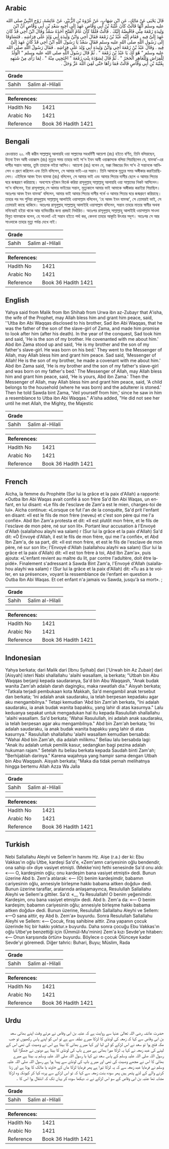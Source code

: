 ## Arabic


<div dir="rtl" lang="ar" style={{fontSize:'larger',backgroundColor:'#f8f9fa',padding:20}}>
قَالَ يَحْيَى عَنْ مَالِكٍ، عَنِ ابْنِ شِهَابٍ، عَنْ عُرْوَةَ بْنِ الزُّبَيْرِ، عَنْ عَائِشَةَ، زَوْجِ النَّبِيِّ صلى الله عليه وسلم أَنَّهَا قَالَتْ كَانَ عُتْبَةُ بْنُ أَبِي وَقَّاصٍ عَهِدَ إِلَى أَخِيهِ سَعْدِ بْنِ أَبِي وَقَّاصٍ أَنَّ ابْنَ وَلِيدَةِ زَمْعَةَ مِنِّي فَاقْبِضْهُ إِلَيْكَ ‏.‏ قَالَتْ فَلَمَّا كَانَ عَامُ الْفَتْحِ أَخَذَهُ سَعْدٌ وَقَالَ ابْنُ أَخِي قَدْ كَانَ عَهِدَ إِلَىَّ فِيهِ ‏.‏ فَقَامَ إِلَيْهِ عَبْدُ بْنُ زَمْعَةَ فَقَالَ أَخِي وَابْنُ وَلِيدَةِ أَبِي وُلِدَ عَلَى فِرَاشِهِ ‏.‏ فَتَسَاوَقَا إِلَى رَسُولِ اللَّهِ صلى الله عليه وسلم فَقَالَ سَعْدٌ يَا رَسُولَ اللَّهِ ابْنُ أَخِي قَدْ كَانَ عَهِدَ إِلَىَّ فِيهِ ‏.‏ وَقَالَ عَبْدُ بْنُ زَمْعَةَ أَخِي وَابْنُ وَلِيدَةِ أَبِي وُلِدَ عَلَى فِرَاشِهِ ‏.‏ فَقَالَ رَسُولُ اللَّهِ صلى الله عليه وسلم ‏"‏ هُوَ لَكَ يَا عَبْدُ بْنَ زَمْعَةَ ‏"‏ ‏.‏ ثُمَّ قَالَ رَسُولُ اللَّهِ صلى الله عليه وسلم ‏"‏ الْوَلَدُ لِلْفِرَاشِ وَلِلْعَاهِرِ الْحَجَرُ ‏"‏ ‏.‏ ثُمَّ قَالَ لِسَوْدَةَ بِنْتِ زَمْعَةَ ‏"‏ احْتَجِبِي مِنْهُ ‏"‏ ‏.‏ لِمَا رَأَى مِنْ شَبَهِهِ بِعُتْبَةَ بْنِ أَبِي وَقَّاصٍ قَالَتْ فَمَا رَآهَا حَتَّى لَقِيَ اللَّهَ عَزَّ وَجَلَّ ‏.‏
</div>
<div style={{backgroundColor:'#f8f9fa',padding:20, marginBottom: 10}}><table> <thead> <tr> <th>Grade</th> <th></th> </tr> </thead> <tbody> <tr><td>Sahih</td><td>Salim al-Hilali</td></tr></tbody></table><table> <thead> <tr> <th>References:</th> <th></th> </tr> </thead> <tbody><tr><td>Hadith No</td><td>1421</td></tr><tr><td>Arabic No</td><td>1421</td></tr><tr><td>Reference</td><td>Book 36 Hadith 1421</td></tr></tbody></table></div>

## Bengali


<div dir="ltr" lang="bn" style={{fontSize:'larger',backgroundColor:'#f8f9fa',padding:20}}>
রেওয়ায়ত ২০. নবী করীম সাল্লাল্লাহু আলায়হি ওয়া সাল্লামের সহধর্মিণী আয়েশা (রাঃ) হইতে বর্ণিত, তিনি বলিয়াছেন, উতবা ইবন আবী ওয়াক্কাস (রাঃ) মৃত্যুর সময় তাহার ভাই সা'দ ইবন আবী ওয়াক্কাসকে বলিয়া গিয়াছিলেন যে, যামআ’-এর দাসীর সন্তান আমার, তুমি তাহাকে লইয়া আসিও। আয়েশা (রাঃ) বলেন যে, মক্কা বিজয়ের দিন সা’দ ঐ সন্তানকে আনিলেন ও গ্রহণ করিলেন এবং তিনি বলিলেন, সে আমার ভাই-এর সন্তান। তিনি আমাকে মৃত্যুর সময় অঙ্গীকার করাইয়াছিলেন। এইদিকে আবদ ইবন যামআ (রাঃ) বলিলেন, সে আমার ভাই এবং আমার পিতার দাসীর ছেলে ও আমার পিতার ঘরে জন্মগ্রহণ করিয়াছে। অবশেষে দুইজন বিতর্ক করিয়া রাসূলুল্লাহ্ সাল্লাল্লাহু আলায়হি ওয়া সাল্লামের নিকট আসিলেন। সা'দ বলিলেন, ইয়া রাসূলাল্লাহ্ সে আমার ভাইয়ের সন্তান, মৃত্যুকালে আমার ভাই আমাকে অঙ্গীকার করাইয়া গিয়াছিল। অতঃপর আবদ ইবন যামআ' বলিলেন, আমার ভাই আমার পিতার দাসীর গর্ভে ও আমার পিতার ঘরে জন্মগ্রহণ করিয়াছে। তাহার পর সব শুনিয়া রাসূলুল্লাহ সাল্লাল্লাহু আলাইহি ওয়াসাল্লাম বলিলেন, ‘হে আবদ ইবন যামআ', সে তোমারই ভাই, সে তোমারই কাছে থাকিবে। অতঃপর রাসূলুল্লাহ্ সাল্লাল্লাহু আলাইহি ওয়াসাল্লাম বলিলেন, সন্তান তাহার মাতার স্বামীর অথবা মনিবেরই হইয়া থাকে আর ব্যভিচারীর জন্য প্রস্তরই নির্ধারিত। অতঃপর রাসূলুল্লাহ্ সাল্লাল্লাহু আলাইহি ওয়াসাল্লাম সাওদা বিনুত যামআকে বলেন, হে সাওদা! এই সন্তান হইতে পর্দা কর, কেননা তাহার আকৃতি উৎবার সদৃশ। অতঃপর সে আর সাওদাকে তাহার মৃত্যু পর্যন্ত দেখে নাই।
</div>
<div style={{backgroundColor:'#f8f9fa',padding:20, marginBottom: 10}}><table> <thead> <tr> <th>Grade</th> <th></th> </tr> </thead> <tbody> <tr><td>Sahih</td><td>Salim al-Hilali</td></tr></tbody></table><table> <thead> <tr> <th>References:</th> <th></th> </tr> </thead> <tbody><tr><td>Hadith No</td><td>1421</td></tr><tr><td>Arabic No</td><td>1421</td></tr><tr><td>Reference</td><td>Book 36 Hadith 1421</td></tr></tbody></table></div>

## English


<div dir="ltr" lang="en" style={{fontSize:'larger',backgroundColor:'#f8f9fa',padding:20}}>
Yahya said from Malik from Ibn Shihab from Urwa ibn az-Zubayr that A'isha, the wife of the Prophet, may Allah bless him and grant him peace, said, ''Utba ibn Abi Waqqas disclosed to his brother, Sad ibn Abi Waqqas, that he was the father of the son of the slave-girl of Zama, and made him promise to look after him (after his death). In the year of the conquest, Sad took him and said, 'He is the son of my brother. He covenanted with me about him.' Abd ibn Zama stood up and said, 'He is my brother and the son of my father's slave-girl. He was born on his bed.' They went to the Messenger of Allah, may Allah bless him and grant him peace. Sad said, 'Messenger of Allah! He is the son of my brother, he made a covenant with me about him.' Abd ibn Zama said, 'He is my brother and the son of my father's slave-girl and was born on my father's bed.' The Messenger of Allah, may Allah bless him and grant him peace, said, 'He is yours, Abd ibn Zama.' Then the Messenger of Allah, may Allah bless him and grant him peace, said, 'A child belongs to the household (where he was born) and the adulterer is stoned.' Then he told Sawda bint Zama, 'Veil yourself from him,' since he saw in him a resemblance to Utba ibn Abi Waqqas." A'isha added, "He did not see her until he met Allah, the Mighty, the Majestic
</div>
<div style={{backgroundColor:'#f8f9fa',padding:20, marginBottom: 10}}><table> <thead> <tr> <th>Grade</th> <th></th> </tr> </thead> <tbody> <tr><td>Sahih</td><td>Salim al-Hilali</td></tr></tbody></table><table> <thead> <tr> <th>References:</th> <th></th> </tr> </thead> <tbody><tr><td>Hadith No</td><td>1421</td></tr><tr><td>Arabic No</td><td>1421</td></tr><tr><td>Reference</td><td>Book 36 Hadith 1421</td></tr></tbody></table></div>

## French


<div dir="ltr" lang="fr" style={{fontSize:'larger',backgroundColor:'#f8f9fa',padding:20}}>
Aicha, la femme du Prophète (Sur lui la grâce et la paix d'Allah) a rapporté: «Outba Ibn Abi Waqas avait confié à son frère Sa'd Ibn Abi Waqas, un enfant, en lui disant: «Le fils de l'esclave de Zam'a est le mien, charges-toi de lui». Aicha continue: «Lorsque ce fut l'an de la conquête, Sa'd prit l'enfant en disant: «Il est le fils de mon frère (neveu) et c'est son père qui me l'a confié». Abd Ibn Zam'a protesta et dit: «Il est plutôt mon frère, et le fils de l'esclave de mon père, né sur son lit». Portant leur accusation à l'Envoyé d'Allah (salallahou alayhi wa salam) r (Sur lui la grâce et la paix d'Allah) Sa'd dit: «Ô Envoyé d'Allah, il est le fils de mon frère, qui me l'a confié», et Abd Ibn Zam'a, de sa part, dit: «Il est mon frère, et est le fils de l'esclave de mon père, né sur son lit»; l'Envoyé d'Allah (salallahou alayhi wa salam) (Sur lui la grâce et la paix d'Allah) dit: «Il est ton frère à toi, Abd Ibn Zam'a», puis ajouta: «L'enfant revient au maître du lit, par contre l'adultère, doit être lapidé». Finalement s'adressant à Sawda Bint Zam'a, l'Envoyé d'Allah (salallahou alayhi wa salam) r (Sur lui la grâce et la paix d'Allah) dit: «Tu as à te voiler, en sa présence», voyant la ressemblance de l'enfant en question à Outba Ibn Abi Waqas. Et cet enfant n'a jamais vu Sawda, jusqu'à sa mort». ;
</div>
<div style={{backgroundColor:'#f8f9fa',padding:20, marginBottom: 10}}><table> <thead> <tr> <th>Grade</th> <th></th> </tr> </thead> <tbody> <tr><td>Sahih</td><td>Salim al-Hilali</td></tr></tbody></table><table> <thead> <tr> <th>References:</th> <th></th> </tr> </thead> <tbody><tr><td>Hadith No</td><td>1421</td></tr><tr><td>Arabic No</td><td>1421</td></tr><tr><td>Reference</td><td>Book 36 Hadith 1421</td></tr></tbody></table></div>

## Indonesian


<div dir="ltr" lang="id" style={{fontSize:'larger',backgroundColor:'#f8f9fa',padding:20}}>
Yahya berkata; dari Malik dari [Ibnu Syihab] dari ['Urwah bin Az Zubair] dari [Aisyah] isteri Nabi shallallahu 'alaihi wasallam, ia berkata; "Utbah bin Abu Waqqas berjanji kepada saudaranya, Sa'd bin Abu Waqqash, "Anak budak wanita Zam'ah adalah darah dagingku, maka rawatlah dia." Aisyah berkata; "Tatkala terjadi pembukaan kota Makkah, Sa'd mengambil anak tersebut dan berkata; 'Ini adalah anak saudaraku, ia telah berpesan kepadaku agar aku mengambilnya." Tetapi kemudian 'Abd bin Zam'ah berkata, "Ini adalah saudaraku, ia anak budak wanita bapakku, yang lahir di atas kasurnya." Lalu keduanya sepakat untuk mengadukan hal itu kepada Rasulullah shallallahu 'alaihi wasallam. Sa'd berkata; 'Wahai Rasulullah, ini adalah anak saudaraku, ia telah berpesan agar aku mengambilnya." Abd bin Zam'ah berkata; 'Ini adalah saudaraku, ia anak budak wanita bapakku yang lahir di atas kasurnya." Rasulullah shallallahu 'alaihi wasallam kemudian bersabda: "Wahai Abd bin Zam'ah, dia adalah milikmu." Beliau lalu bersabda lagi: "Anak itu adalah untuk pemilik kasur, sedangkan bagi pezina adalah hukuman rajam." Setelah itu beliau berkata kepada Saudah binti Zam'ah; "Berhijablah darinya." Karena wajahnya yang hampir sama dengan Utbah bin Abu Waqqash. Aisyah berkata; "Maka dia tidak pernah melihatnya hingga bertemu Allah Azza Wa Jalla
</div>
<div style={{backgroundColor:'#f8f9fa',padding:20, marginBottom: 10}}><table> <thead> <tr> <th>Grade</th> <th></th> </tr> </thead> <tbody> <tr><td>Sahih</td><td>Salim al-Hilali</td></tr></tbody></table><table> <thead> <tr> <th>References:</th> <th></th> </tr> </thead> <tbody><tr><td>Hadith No</td><td>1421</td></tr><tr><td>Arabic No</td><td>1421</td></tr><tr><td>Reference</td><td>Book 36 Hadith 1421</td></tr></tbody></table></div>

## Turkish


<div dir="ltr" lang="tr" style={{fontSize:'larger',backgroundColor:'#f8f9fa',padding:20}}>
Nebi Sallallahu Aleyhi ve Sellem'in hanımı Hz. Aişe (r.a.) der ki: Ebu Vakkas'ın oğlu Utbe, kardeşi Sa'd'e, «Zem'amn cariyesinin oğlu bendendir, ona sahip ol» diye vasiyet etmişti. (Mekke'nin) fethi senesinde Sa'd onu aldı: «-— O, kardeşimin oğlu; onu kardeşim bana vasiyet etmişti» dedi. Bunun üzerine Abd b. Zem'a atılarak: «— (O) benim kardeşimdir, babamın cariyesinin oğlu, anne­siyle birleşme hakkı babama aitken doğdu» dedi. Bunun üzerine taraflar, aralarında anlaşamayınca, Resulullah Sallallahu Aleyhi ve Sellem'a gittiler. Sa'd: «__ Ya Resulallah! O benim yeğenimdir. Kardeşim, onu bana vasiyet etmişti» dedi. Abd b. Zem'a da: «— O benim kardeşim; babamın cariyesinin oğlu; annesiyle birleşme hakkı babama aitken doğdu» dedi. Bunun üzerine, Resu­lullah Sallallahu Aleyhi ve Sellem: «—O sana aittir, ey Abd b. Zem'a» buyurdu. Sonra Resulullah Sallallahu Aleyhi ve Sellem: «— Çocuk, firaş sahibine aittir. Zina yapanın çocuk üzerinde hiç bir hakkı yoktur.» buyurdu. Daha sonra çocuğu Ebu Vakkas'ın oğlu Utbe'ye benzettiği için (Ümmül-Mu'minin) Zem'a kızı Sevde'ye hitaben: «— Onun karşısında örtün» buyurdu. Böylece o çocuk Ölünceye kadar Sevde'yi göremedi. Diğer tahric: Buhari, Buyu; Müslim, Rada
</div>
<div style={{backgroundColor:'#f8f9fa',padding:20, marginBottom: 10}}><table> <thead> <tr> <th>Grade</th> <th></th> </tr> </thead> <tbody> <tr><td>Sahih</td><td>Salim al-Hilali</td></tr></tbody></table><table> <thead> <tr> <th>References:</th> <th></th> </tr> </thead> <tbody><tr><td>Hadith No</td><td>1421</td></tr><tr><td>Arabic No</td><td>1421</td></tr><tr><td>Reference</td><td>Book 36 Hadith 1421</td></tr></tbody></table></div>

## Urdu


<div dir="rtl" lang="ur" style={{fontSize:'larger',backgroundColor:'#f8f9fa',padding:20}}>
حضرت عائشہ رضی اللہ تعالیٰ عنہا سے روایت ہے کہ عتبہ بن ابی وقاص نے مرتے وقت اپنے بھائی سعد بن ابی وقاص سے کہا کہ زمعہ کی لونڈی کا لڑکا میرے نطفہ سے ہے تو اس کو اپنے پاس رکھیوں تو جب مکہ فتح ہوا تو سعد نے اس لڑکے کو لے لیا اور کہا میرے بھائی کا بیٹا ہے اس نے وصیت کی تھی اس کے لینے کی عبد زمعہ نے کہا یہ لڑکا میرا بھائی ہے میرے باپ کی لونڈی کا بیٹا ہے دونوں نے جھگڑا کیا رسول اللہ صلی اللہ علیہ وسلم کے پاس سعد نے کہا یا رسول اللہ صلی اللہ علیہ وسلم یہ بیٹا ہے میرے بھائی کا اس نے مجھے وصیت کی تھی اور میرے باپ کی لونڈی سے پیدا ہوا ہے رسول اللہ صلی اللہ علیہ وسلم نے فرمایا عبد زمعہ سے کہ یہ لڑکا تیرا ہے پھر فرمایا لڑکا ماں کے خاوند یا مالک کا ہوتا ہے اور زنا کرنے والے کے لئے پتھر ہیں پھر سودہ بنت زمعہ سے کہا کہ تو اس لڑکے سے پردہ کیا کر کیونکہ وہ لڑکا مشابہ تھا عتبہ بن ابی وقاص کے سو اس لڑکے نے نہ دیکھا سودہ کر یہاں تک کہ انتقال ہوا اس کا ۔
</div>
<div style={{backgroundColor:'#f8f9fa',padding:20, marginBottom: 10}}><table> <thead> <tr> <th>Grade</th> <th></th> </tr> </thead> <tbody> <tr><td>Sahih</td><td>Salim al-Hilali</td></tr></tbody></table><table> <thead> <tr> <th>References:</th> <th></th> </tr> </thead> <tbody><tr><td>Hadith No</td><td>1421</td></tr><tr><td>Arabic No</td><td>1421</td></tr><tr><td>Reference</td><td>Book 36 Hadith 1421</td></tr></tbody></table></div>